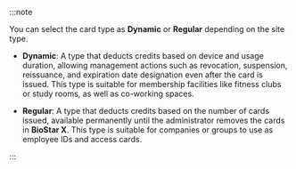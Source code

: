 :::note

You can select the card type as **Dynamic** or **Regular** depending on the site type.

* **Dynamic**: A type that deducts credits based on device and usage duration, allowing management actions such as revocation, suspension, reissuance, and expiration date designation even after the card is issued. This type is suitable for membership facilities like fitness clubs or study rooms, as well as co-working spaces.

* **Regular**: A type that deducts credits based on the number of cards issued, available permanently until the administrator removes the cards in **BioStar X**. This type is suitable for companies or groups to use as employee IDs and access cards.

:::